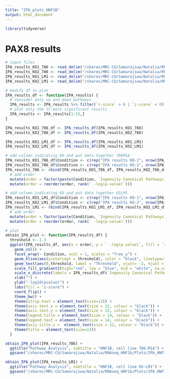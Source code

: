 ```yaml
---
title: "IPA_plots_HNF1B"
output: html_document
---
```


```r
library(tidyverse)
```

# PAX8 results

```r
# input files
IPA_results_KO1_786 <- read_delim("/shares/MRC-CU/Samarajiwa/Natalia/RNAseq_HNF1b/Constructs_separated/IPA/HNF1b_786M1A_2_DESeq2.txt", delim = "\t", skip = 1)
IPA_results_KO2_786 <- read_delim("/shares/MRC-CU/Samarajiwa/Natalia/RNAseq_HNF1b/Constructs_separated/IPA/HNF1b_786M1A_8_DESeq2.txt", delim = "\t", skip = 1)
IPA_results_KO1_LM1 <- read_delim("/shares/MRC-CU/Samarajiwa/Natalia/RNAseq_HNF1b/Constructs_separated/IPA/HNF1b_OSLM1_2_DESeq2.txt", delim = "\t", skip = 1)
IPA_results_KO2_LM1 <- read_delim("/shares/MRC-CU/Samarajiwa/Natalia/RNAseq_HNF1b/Constructs_separated/IPA/HNF1b_OLSM1_8_DESeq2.txt", delim = "\t", skip = 1)
```

```r
# modify df to plot
IPA_results_df <- function(IPA_results) {
  # consider only up and down pathways
  IPA_results <- IPA_results %>% filter(`z-score` > 0 | `z-score` < 0)
  # plot only the 15 most significant results
  IPA_results <- IPA_results[1:15,]
}

IPA_results_KO1_786_df <- IPA_results_df(IPA_results_KO1_786)
IPA_results_KO2_786_df <- IPA_results_df(IPA_results_KD2_786)

IPA_results_KO1_LM1_df <- IPA_results_df(IPA_results_KO1_LM1)
IPA_results_KO2_LM1_df <- IPA_results_df(IPA_results_KO2_LM1)

# add column indicating KO and put data together 786M1A
IPA_results_KO1_786_df$Condition <- c(rep("IPA results KO-1", nrow(IPA_results_KO1_786_df)))
IPA_results_KO2_786_df$Condition <- c(rep("IPA results KO-2", nrow(IPA_results_KO2_786_df)))
IPA_results_786 <- rbind(IPA_results_KO1_786_df, IPA_results_KO2_786_df) %>%
  # add order
  mutate(order = factor(paste(Condition, `Ingenuity Canonical Pathways`))) %>%
  mutate(order = reorder(order, rank(` -log(p-value)`)))

# add column indicating KO and put data together OSLM1
IPA_results_KO1_LM1_df$Condition <- c(rep("IPA results KO-1", nrow(IPA_results_KO1_LM1_df)))
IPA_results_KO2_LM1_df$Condition <- c(rep("IPA results KO-2", nrow(IPA_results_KO2_LM1_df)))
IPA_results_LM1 <- rbind(IPA_results_KO1_LM1_df, IPA_results_KO2_LM1_df) %>%
  # add order
  mutate(order = factor(paste(Condition, `Ingenuity Canonical Pathways`))) %>%
  mutate(order = reorder(order, rank(` -log(p-value)`)))
```



```r
# plot
obtain_IPA_plot <- function(IPA_results_df) {
  threshold <- 1.3
  ggplot(IPA_results_df, aes(x = order, y = ` -log(p-value)`, fill = `z-score`)) +
    geom_col() +
    facet_wrap(~ Condition, ncol = 1, scales = "free_y") +
    geom_hline(aes(yintercept = threshold), color = "black", linetype="dashed") +
    geom_text(aes(0,threshold, label = "Threshold", vjust= -2, hjust = 0)) +
    scale_fill_gradient2(high="red", low = "blue", mid = "white", na.value="grey") +
    scale_x_discrete(labels = IPA_results_df$`Ingenuity Canonical Pathways`, breaks = IPA_results_df$order) +
    xlab("") +
    ylab("-log10(pvalue)") +
    labs(fill = "z-score") +
    coord_flip() +
    theme_bw() +
    theme(strip.text = element_text(size=13)) +
    theme(axis.text.x = element_text(size = 12, colour = "black")) +
    theme(axis.text.y = element_text(size = 12, colour = "black")) +
    theme(legend.title = element_text(size = 14, colour = "black")) +
    theme(legend.text = element_text(size = 14, colour = "black")) +
    theme(axis.title.x =  element_text(size = 12, colour = "black")) +
    theme(title = element_text(size=13))
  }

obtain_IPA_plot(IPA_results_786) +
  ggtitle("Pathway Analysis", subtitle = "HNF1B, cell line 786-M1A") +
  ggsave("/shares/MRC-CU/Samarajiwa/Natalia/RNAseq_HNF1b/Plots/IPA_HNF1B_786.pdf",  height = 25, width = 23, units = "cm")

obtain_IPA_plot(IPA_results_LM1) +
  ggtitle("Pathway Analysis", subtitle = "HNF1B, cell line OS-LM1") +
  ggsave("/shares/MRC-CU/Samarajiwa/Natalia/RNAseq_HNF1b/Plots/IPA_HNF1B_LM1.pdf",  height = 25, width = 23, units = "cm")
```
